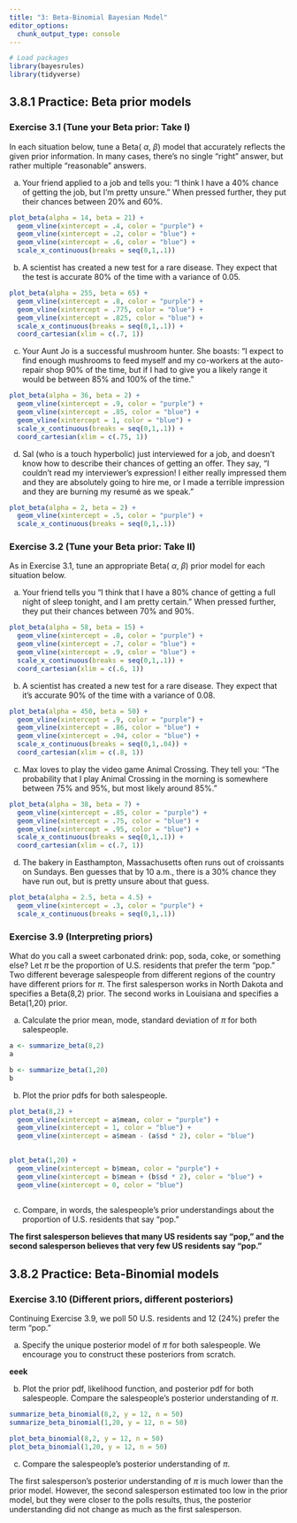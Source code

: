 ```yaml
---
title: "3: Beta-Binomial Bayesian Model"
editor_options: 
  chunk_output_type: console
---
```


```r

# Load packages
library(bayesrules)
library(tidyverse)

```

## 3.8.1 Practice: Beta prior models

### Exercise 3.1 (Tune your Beta prior: Take I)

In each situation below, tune a Beta( $\alpha$, $\beta$) model that accurately reflects the given prior information. In many cases, there’s no single “right” answer, but rather multiple “reasonable” answers.

a. Your friend applied to a job and tells you: “I think I have a 40% chance of getting the job, but I’m pretty unsure.” When pressed further, they put their chances between 20% and 60%.

```r

plot_beta(alpha = 14, beta = 21) +
  geom_vline(xintercept = .4, color = "purple") +
  geom_vline(xintercept = .2, color = "blue") +
  geom_vline(xintercept = .6, color = "blue") +
  scale_x_continuous(breaks = seq(0,1,.1))

```


b. A scientist has created a new test for a rare disease. They expect that the test is accurate 80% of the time with a variance of 0.05.

```r

plot_beta(alpha = 255, beta = 65) +
  geom_vline(xintercept = .8, color = "purple") +
  geom_vline(xintercept = .775, color = "blue") +
  geom_vline(xintercept = .825, color = "blue") +
  scale_x_continuous(breaks = seq(0,1,.1)) +
  coord_cartesian(xlim = c(.7, 1))

```

c. Your Aunt Jo is a successful mushroom hunter. She boasts: “I expect to find enough mushrooms to feed myself and my co-workers at the auto-repair shop 90% of the time, but if I had to give you a likely range it would be between 85% and 100% of the time.”

```r

plot_beta(alpha = 36, beta = 2) +
  geom_vline(xintercept = .9, color = "purple") +
  geom_vline(xintercept = .85, color = "blue") +
  geom_vline(xintercept = 1, color = "blue") +
  scale_x_continuous(breaks = seq(0,1,.1)) +
  coord_cartesian(xlim = c(.75, 1))

```

d. Sal (who is a touch hyperbolic) just interviewed for a job, and doesn’t know how to describe their chances of getting an offer. They say, “I couldn’t read my interviewer’s expression! I either really impressed them and they are absolutely going to hire me, or I made a terrible impression and they are burning my resumé as we speak.”

```r

plot_beta(alpha = 2, beta = 2) +
  geom_vline(xintercept = .5, color = "purple") +
  scale_x_continuous(breaks = seq(0,1,.1))

```


### Exercise 3.2 (Tune your Beta prior: Take II) 

As in Exercise 3.1, tune an appropriate Beta( $\alpha$, $\beta$) prior model for each situation below.

a. Your friend tells you “I think that I have a 80% chance of getting a full night of sleep tonight, and I am pretty certain.” When pressed further, they put their chances between 70% and 90%.

```r

plot_beta(alpha = 58, beta = 15) +
  geom_vline(xintercept = .8, color = "purple") +
  geom_vline(xintercept = .7, color = "blue") +
  geom_vline(xintercept = .9, color = "blue") +
  scale_x_continuous(breaks = seq(0,1,.1)) +
  coord_cartesian(xlim = c(.6, 1))

```

b. A scientist has created a new test for a rare disease. They expect that it’s accurate 90% of the time with a variance of 0.08.

```r

plot_beta(alpha = 450, beta = 50) +
  geom_vline(xintercept = .9, color = "purple") +
  geom_vline(xintercept = .86, color = "blue") +
  geom_vline(xintercept = .94, color = "blue") +
  scale_x_continuous(breaks = seq(0,1,.04)) +
  coord_cartesian(xlim = c(.8, 1))

```

c. Max loves to play the video game Animal Crossing. They tell you: “The probability that I play Animal Crossing in the morning is somewhere between 75% and 95%, but most likely around 85%.”

```r

plot_beta(alpha = 38, beta = 7) +
  geom_vline(xintercept = .85, color = "purple") +
  geom_vline(xintercept = .75, color = "blue") +
  geom_vline(xintercept = .95, color = "blue") +
  scale_x_continuous(breaks = seq(0,1,.1)) +
  coord_cartesian(xlim = c(.7, 1))

```

d. The bakery in Easthampton, Massachusetts often runs out of croissants on Sundays. Ben guesses that by 10 a.m., there is a 30% chance they have run out, but is pretty unsure about that guess.

```r

plot_beta(alpha = 2.5, beta = 4.5) +
  geom_vline(xintercept = .3, color = "purple") +
  scale_x_continuous(breaks = seq(0,1,.1))

```

### Exercise 3.9 (Interpreting priors)

What do you call a sweet carbonated drink: pop, soda, coke, or something else? Let $\pi$ be the proportion of U.S. residents that prefer the term “pop.” Two different beverage salespeople from different regions of the country have different priors for $\pi$. The first salesperson works in North Dakota and specifies a Beta(8,2) prior. The second works in Louisiana and specifies a Beta(1,20) prior.

a. Calculate the prior mean, mode, standard deviation of $\pi$ for both salespeople.

```r

a <- summarize_beta(8,2)
a

b <- summarize_beta(1,20)
b

```

b. Plot the prior pdfs for both salespeople.

```r

plot_beta(8,2) +
  geom_vline(xintercept = a$mean, color = "purple") +
  geom_vline(xintercept = 1, color = "blue") +
  geom_vline(xintercept = a$mean - (a$sd * 2), color = "blue")
  

plot_beta(1,20) +
  geom_vline(xintercept = b$mean, color = "purple") +
  geom_vline(xintercept = b$mean + (b$sd * 2), color = "blue") +
  geom_vline(xintercept = 0, color = "blue")
 
```

c. Compare, in words, the salespeople’s prior understandings about the proportion of U.S. residents that say “pop.”

**The first salesperson believes that many US residents say "pop," and the second salesperson believes that very few US residents say "pop."**

## 3.8.2 Practice: Beta-Binomial models

### Exercise 3.10 (Different priors, different posteriors) 

Continuing Exercise 3.9, we poll 50 U.S. residents and 12 (24%) prefer the term “pop.”

a. Specify the unique posterior model of $\pi$ for both salespeople. We encourage you to construct these posteriors from scratch.

**eeek**

b. Plot the prior pdf, likelihood function, and posterior pdf for both salespeople.
Compare the salespeople’s posterior understanding of $\pi$.

```r

summarize_beta_binomial(8,2, y = 12, n = 50)
summarize_beta_binomial(1,20, y = 12, n = 50)

plot_beta_binomial(8,2, y = 12, n = 50)
plot_beta_binomial(1,20, y = 12, n = 50)

```

c. Compare the salespeople’s posterior understanding of $\pi$.

The first salesperson's posterior understanding of $\pi$ is much lower than the prior model. However, the second salesperson estimated too low in the prior model, but they were closer to the polls results, thus, the posterior understanding did not change as much as the first salesperson.


